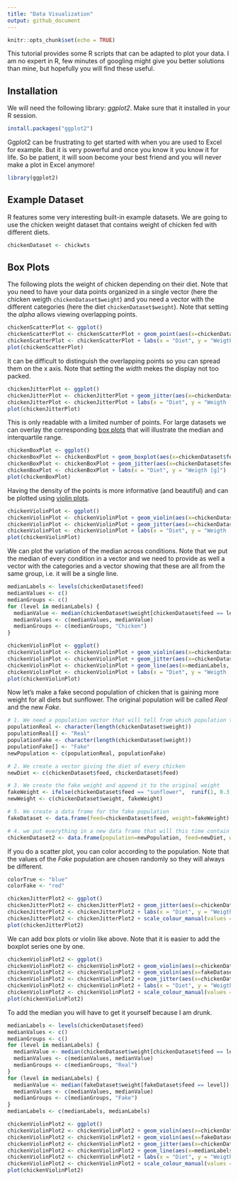 ```yaml
---
title: "Data Visualization"
output: github_document
---
```


```r
knitr::opts_chunk$set(echo = TRUE)
```

This tutorial provides some R scripts that can be adapted to plot your data. I am no expert in R, few minutes of googling might give you better solutions than mine, but hopefully you will find these useful.

## Installation

We will need the following library: _ggplot2_. Make sure that it installed in your R session.

```r
install.packages("ggplot2")
```

Ggplot2 can be frustrating to get started with when you are used to Excel for example. But it is very powerful and once you know it you know it for life. So be patient, it will soon become your best friend and you will never make a plot in Excel anymore!

```r
library(ggplot2)
```

## Example Dataset

R features some very interesting built-in example datasets. We are going to use the chicken weight dataset that contains weight of chicken fed with different diets.

```r

chickenDataset <- chickwts

```

## Box Plots

The following plots the weight of chicken depending on their diet. Note that you need to have your data points organized in a single vector (here the chicken weigth `chickenDataset$weight`) and you need a vector with the different categories (here the diet `chickenDataset$weight`). Note that setting the _alpha_ allows viewing overlapping points.

```r

chickenScatterPlot <- ggplot()
chickenScatterPlot <- chickenScatterPlot + geom_point(aes(x=chickenDataset$feed, y=chickenDataset$weight), alpha = 0.5)
chickenScatterPlot <- chickenScatterPlot + labs(x = "Diet", y = "Weigth [g]")
plot(chickenScatterPlot)

```

It can be difficult to distinguish the overlapping points so you can spread them on the x axis. Note that setting the _width_ mekes the display not too packed. 

```r

chickenJitterPlot <- ggplot()
chickenJitterPlot <- chickenJitterPlot + geom_jitter(aes(x=chickenDataset$feed, y=chickenDataset$weight), width = 0.2, alpha = 0.5)
chickenJitterPlot <- chickenJitterPlot + labs(x = "Diet", y = "Weigth [g]")
plot(chickenJitterPlot)

```

This is only readable with a limited number of points. For large datasets we can overlay the corresponding [box plots](https://en.wikipedia.org/wiki/Box_plot) that will illustrate the median and interquartile range.

```r

chickenBoxPlot <- ggplot()
chickenBoxPlot <- chickenBoxPlot + geom_boxplot(aes(x=chickenDataset$feed, y=chickenDataset$weight), width = 0.6, alpha = 0.5)
chickenBoxPlot <- chickenBoxPlot + geom_jitter(aes(x=chickenDataset$feed, y=chickenDataset$weight), width = 0.2, alpha = 0.5)
chickenBoxPlot <- chickenBoxPlot + labs(x = "Diet", y = "Weigth [g]")
plot(chickenBoxPlot)

```

Having the density of the points is more informative (and beautiful) and can be plotted using [violin plots](https://en.wikipedia.org/wiki/Violin_plot).

```r

chickenViolinPlot <- ggplot()
chickenViolinPlot <- chickenViolinPlot + geom_violin(aes(x=chickenDataset$feed, y=chickenDataset$weight), width = 0.6, alpha = 0.5)
chickenViolinPlot <- chickenViolinPlot + geom_jitter(aes(x=chickenDataset$feed, y=chickenDataset$weight), width = 0.2, alpha = 0.5)
chickenViolinPlot <- chickenViolinPlot + labs(x = "Diet", y = "Weigth [g]")
plot(chickenViolinPlot)

```

We can plot the variation of the median across conditions. Note that we put the median of every condition in a vector and we need to provide as well a vector with the categories and a vector showing that these are all from the same group, i.e. it will be a single line.

```r

medianLabels <- levels(chickenDataset$feed)
medianValues <- c()
medianGroups <- c()
for (level in medianLabels) {
  medianValue <- median(chickenDataset$weight[chickenDataset$feed == level])
  medianValues <- c(medianValues, medianValue)
  medianGroups <- c(medianGroups, "Chicken")
}

chickenViolinPlot <- ggplot()
chickenViolinPlot <- chickenViolinPlot + geom_violin(aes(x=chickenDataset$feed, y=chickenDataset$weight), width = 0.6, alpha = 0.5)
chickenViolinPlot <- chickenViolinPlot + geom_jitter(aes(x=chickenDataset$feed, y=chickenDataset$weight), width = 0.2, alpha = 0.5)
chickenViolinPlot <- chickenViolinPlot + geom_line(aes(x=medianLabels, y=medianValues, group=medianGroups), linetype = "dashed" , alpha = 0.5)
chickenViolinPlot <- chickenViolinPlot + labs(x = "Diet", y = "Weigth [g]")
plot(chickenViolinPlot)

```

Now let's make a fake second population of chicken that is gaining more weight for all diets but sunflower. The original population will be called _Real_ and the new _Fake_.

```r

# 1. We need a population vector that will tell from which population the chicken comes from
populationReal <- character(length(chickenDataset$weight))
populationReal[] <- "Real"
populationFake <- character(length(chickenDataset$weight))
populationFake[] <- "Fake"
newPopulation <- c(populationReal, populationFake)

# 2. We create a vector giving the diet of every chicken
newDiet <- c(chickenDataset$feed, chickenDataset$feed)

# 3. We create the fake weight and append it to the original weight
fakeWeight <- ifelse(chickenDataset$feed == "sunflower",  runif(1, 0.3, 0.6) * chickenDataset$weight, runif(1, 1.7, 1.9) * chickenDataset$weight)
newWeight <- c(chickenDataset$weight, fakeWeight)

# 5. We create a data frame for the fake population
fakeDataset <- data.frame(feed=chickenDataset$feed, weight=fakeWeight)

# 4. we put everything in a new data frame that will this time contain three vectors: the population, the diet, and the weigth
chickenDataset2 <- data.frame(population=newPopulation, feed=newDiet, weight=newWeight)

```

If you do a scatter plot, you can color according to the population. Note that the values of the _Fake_ population are chosen randomly so they will always be different.

```r
colorTrue <- "blue"
colorFake <- "red"

chickenJitterPlot2 <- ggplot()
chickenJitterPlot2 <- chickenJitterPlot2 + geom_jitter(aes(x=chickenDataset2$feed, y=chickenDataset2$weight, col=chickenDataset2$population), width = 0.2, alpha = 0.5)
chickenJitterPlot2 <- chickenJitterPlot2 + labs(x = "Diet", y = "Weigth [g]", col = "Population")
chickenJitterPlot2 <- chickenJitterPlot2 + scale_colour_manual(values = c(colorFake, colorTrue))
plot(chickenJitterPlot2)

```

We can add box plots or violin like above. Note that it is easier to add the boxplot series one by one.

```r

chickenViolinPlot2 <- ggplot()
chickenViolinPlot2 <- chickenViolinPlot2 + geom_violin(aes(x=chickenDataset$feed, y=chickenDataset$weight), col= "darkblue", width = 0.6, alpha = 0.5)
chickenViolinPlot2 <- chickenViolinPlot2 + geom_violin(aes(x=fakeDataset$feed, y=fakeDataset$weight), col= "darkred", width = 0.6, alpha = 0.5)
chickenViolinPlot2 <- chickenViolinPlot2 + geom_jitter(aes(x=chickenDataset2$feed, y=chickenDataset2$weight, col=chickenDataset2$population), width = 0.2, alpha = 0.5)
chickenViolinPlot2 <- chickenViolinPlot2 + labs(x = "Diet", y = "Weigth [g]", col = "Population")
chickenViolinPlot2 <- chickenViolinPlot2 + scale_colour_manual(values = c(colorFake, colorTrue))
plot(chickenViolinPlot2)

```

To add the median you will have to get it yourself because I am drunk.

```r

medianLabels <- levels(chickenDataset$feed)
medianValues <- c()
medianGroups <- c()
for (level in medianLabels) {
  medianValue <- median(chickenDataset$weight[chickenDataset$feed == level])
  medianValues <- c(medianValues, medianValue)
  medianGroups <- c(medianGroups, "Real")
}
for (level in medianLabels) {
  medianValue <- median(fakeDataset$weight[fakeDataset$feed == level])
  medianValues <- c(medianValues, medianValue)
  medianGroups <- c(medianGroups, "Fake")
}
medianLabels <- c(medianLabels, medianLabels)

chickenViolinPlot2 <- ggplot()
chickenViolinPlot2 <- chickenViolinPlot2 + geom_violin(aes(x=chickenDataset$feed, y=chickenDataset$weight), col = "darkblue", width = 0.6, alpha = 0.5)
chickenViolinPlot2 <- chickenViolinPlot2 + geom_violin(aes(x=fakeDataset$feed, y=fakeDataset$weight), col = "darkred", width = 0.6, alpha = 0.5)
chickenViolinPlot2 <- chickenViolinPlot2 + geom_jitter(aes(x=chickenDataset2$feed, y=chickenDataset2$weight, col = chickenDataset2$population), width = 0.2, alpha = 0.5)
chickenViolinPlot2 <- chickenViolinPlot2 + geom_line(aes(x=medianLabels, y=medianValues, group=medianGroups, col = medianGroups), alpha = 0.5, linetype = "dashed")
chickenViolinPlot2 <- chickenViolinPlot2 + labs(x = "Diet", y = "Weigth [g]", col = "Population")
chickenViolinPlot2 <- chickenViolinPlot2 + scale_colour_manual(values = c(colorFake, colorTrue))
plot(chickenViolinPlot2)

```